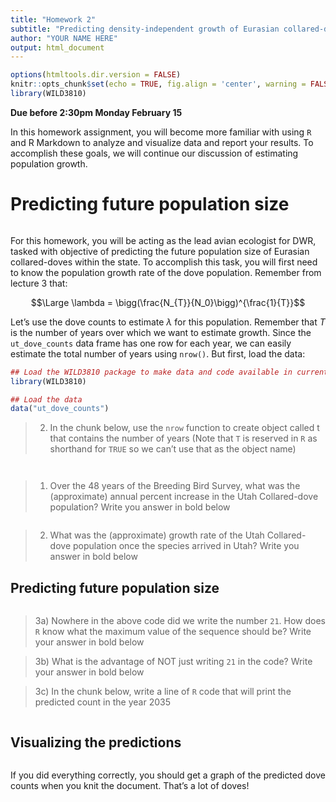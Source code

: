 ```yaml
---
title: "Homework 2"
subtitle: "Predicting density-independent growth of Eurasian collared-doves"
author: "YOUR NAME HERE"
output: html_document
---
```


```r
options(htmltools.dir.version = FALSE)
knitr::opts_chunk$set(echo = TRUE, fig.align = 'center', warning = FALSE, message = FALSE)
library(WILD3810)
```

**Due before 2:30pm Monday February 15**

In this homework assignment, you will become more familiar with using `R` and R Markdown to analyze and visualize data and report your results. To accomplish these goals, we will continue our discussion of estimating population growth.  

# Predicting future population size

```r

```


For this homework, you will be acting as the lead avian ecologist for DWR, tasked with objective of predicting the future population size of Eurasian collared-doves within the state. To accomplish this task, you will first need to know the population growth rate of the dove population. Remember from lecture 3 that:

$$\Large \lambda = \bigg(\frac{N_{T}}{N_0}\bigg)^{\frac{1}{T}}$$

Let's use the dove counts to estimate $\lambda$ for this population. Remember that $T$ is the number of years over which we want to estimate growth. Since the `ut_dove_counts` data frame has one row for each year, we can easily estimate the total number of years using `nrow()`. But first, load the data:

```r
## Load the WILD3810 package to make data and code available in current R environment
library(WILD3810)

## Load the data
data("ut_dove_counts")
```

> 2) In the chunk below, use the `nrow` function to create object called t that contains the number of years (Note that `T` is reserved in `R` as shorthand for `TRUE` so we can't use that as the object name)

```r

```



```r

```

> 1) Over the 48 years of the Breeding Bird Survey, what was the (approximate) annual percent increase in the Utah Collared-dove population? Write you answer in bold below


```r

```


> 2) What was the (approximate) growth rate of the Utah Collared-dove population once the species arrived in Utah? Write you answer in bold below

## Predicting future population size

```r

```

> 3a) Nowhere in the above code did we write the number `21`. How does `R` know what the maximum value of the sequence should be? Write your answer in bold below

> 3b) What is the advantage of NOT just writing `21` in the code? Write your answer in bold below

> 3c) In the chunk below, write a line of `R` code that will print the predicted count in the year 2035

```r

```

## Visualizing the predictions

```r

```

If you did everything correctly, you should get a graph of the predicted dove counts when you knit the document. That's a lot of doves!

